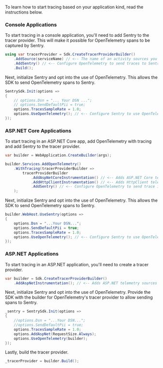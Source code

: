 To learn how to start tracing based on your application kind, read the instructions below.

### Console Applications

To start tracing in a console application, you'll need to add Sentry to the tracer provider. This will make it possible for OpenTelemetry spans to be captured by Sentry.

```csharp
using var tracerProvider = Sdk.CreateTracerProviderBuilder()
    .AddSource(serviceName) // <-- The name of an activity sources you care about
    .AddSentry() // <-- Configure OpenTelemetry to send traces to Sentry
    .Build();
```

Next, initialize Sentry and opt into the use of OpenTelemetry. This allows the SDK to send OpenTelemetry spans to Sentry.

```csharp
SentrySdk.Init(options =>
{
    // options.Dsn = "... Your DSN ...";
    // options.SendDefaultPii = true;
    options.TracesSampleRate = 1.0;
    options.UseOpenTelemetry(); // <-- Configure Sentry to use OpenTelemetry trace information
});
```

### ASP.NET Core Applications

To start tracing in an ASP.NET Core app, add OpenTelemetry with tracing and add Sentry to the tracer provider.

```csharp
var builder = WebApplication.CreateBuilder(args);

builder.Services.AddOpenTelemetry()
    .WithTracing(tracerProviderBuilder =>
        tracerProviderBuilder
            .AddAspNetCoreInstrumentation() // <-- Adds ASP.NET Core telemetry sources
            .AddHttpClientInstrumentation() // <-- Adds HttpClient telemetry sources
            .AddSentry() // <-- Configure OpenTelemetry to send trace information to Sentry
    );
```

Next, initialize Sentry and opt into the use of OpenTelemetry. This allows the SDK to send OpenTelemetry spans to Sentry.

```csharp
builder.WebHost.UseSentry(options =>
{
    options.Dsn = "...Your DSN...";
    options.SendDefaultPii = true;
    options.TracesSampleRate = 1.0;
    options.UseOpenTelemetry(); // <-- Configure Sentry to use OpenTelemetry trace information
});
```

### ASP.NET Applications

To start tracing in an ASP.NET application, you'll need to create a tracer provider.

```csharp
var builder = Sdk.CreateTracerProviderBuilder()
    .AddAspNetInstrumentation(); // <-- Adds ASP.NET telemetry sources
```

Next, initialize Sentry and opt into the use of OpenTelemetry. Provide the SDK with the builder for OpenTelemetry's tracer provider to allow sending spans to Sentry.

```csharp
_sentry = SentrySdk.Init(options =>
{
    //options.Dsn = "...Your DSN...";
    //options.SendDefaultPii = true;
    options.TracesSampleRate = 1.0;
    options.AddAspNet(RequestSize.Always);
    options.UseOpenTelemetry(builder);
});
```

Lastly, build the tracer provider.

```csharp
_tracerProvider = builder.Build();
```
